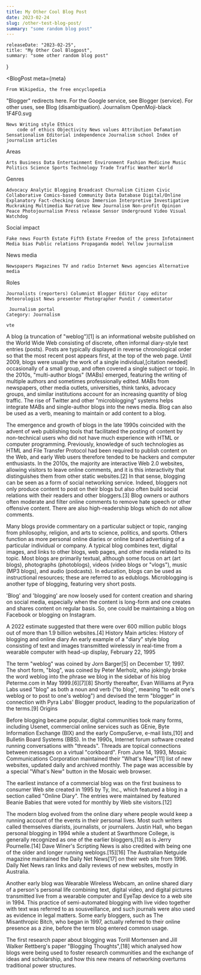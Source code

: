 ```yaml
---
title: My Other Cool Blog Post
date: 2023-02-24
slug: /other-test-blog-post/
summary: "some random blog post"
---
```



    releaseDate: "2023-02-25",
    title: "My Other Cool Blogpost",
    summary: "some other random blog post"
}

<BlogPost 
    meta={meta}
>

    From Wikipedia, the free encyclopedia
"Blogger" redirects here. For the Google service, see Blogger (service). For other uses, see Blog (disambiguation).
Journalism
OpenMoji-black 1F4F0.svg

    News Writing style Ethics
        code of ethics Objectivity News values Attribution Defamation Sensationalism Editorial independence Journalism school Index of journalism articles

Areas

    Arts Business Data Entertainment Environment Fashion Medicine Music Politics Science Sports Technology Trade Traffic Weather World

Genres

    Advocacy Analytic Blogging Broadcast Churnalism Citizen Civic Collaborative Comics-based Community Data Database Digital/Online Explanatory Fact-checking Gonzo Immersion Interpretive Investigative Muckraking Multimedia Narrative New Journalism Non-profit Opinion Peace Photojournalism Press release Sensor Underground Video Visual Watchdog

Social impact

    Fake news Fourth Estate Fifth Estate Freedom of the press Infotainment Media bias Public relations Propaganda model Yellow journalism

News media

    Newspapers Magazines TV and radio Internet News agencies Alternative media

Roles

    Journalists (reporters) Columnist Blogger Editor Copy editor Meteorologist News presenter Photographer Pundit / commentator

     Journalism portal
    Category: Journalism

    vte

A blog (a truncation of "weblog")[1] is an informational website published on the World Wide Web consisting of discrete, often informal diary-style text entries (posts). Posts are typically displayed in reverse chronological order so that the most recent post appears first, at the top of the web page. Until 2009, blogs were usually the work of a single individual,[citation needed] occasionally of a small group, and often covered a single subject or topic. In the 2010s, "multi-author blogs" (MABs) emerged, featuring the writing of multiple authors and sometimes professionally edited. MABs from newspapers, other media outlets, universities, think tanks, advocacy groups, and similar institutions account for an increasing quantity of blog traffic. The rise of Twitter and other "microblogging" systems helps integrate MABs and single-author blogs into the news media. Blog can also be used as a verb, meaning to maintain or add content to a blog.

The emergence and growth of blogs in the late 1990s coincided with the advent of web publishing tools that facilitated the posting of content by non-technical users who did not have much experience with HTML or computer programming. Previously, knowledge of such technologies as HTML and File Transfer Protocol had been required to publish content on the Web, and early Web users therefore tended to be hackers and computer enthusiasts. In the 2010s, the majority are interactive Web 2.0 websites, allowing visitors to leave online comments, and it is this interactivity that distinguishes them from other static websites.[2] In that sense, blogging can be seen as a form of social networking service. Indeed, bloggers not only produce content to post on their blogs but also often build social relations with their readers and other bloggers.[3] Blog owners or authors often moderate and filter online comments to remove hate speech or other offensive content. There are also high-readership blogs which do not allow comments.

Many blogs provide commentary on a particular subject or topic, ranging from philosophy, religion, and arts to science, politics, and sports. Others function as more personal online diaries or online brand advertising of a particular individual or company. A typical blog combines text, digital images, and links to other blogs, web pages, and other media related to its topic. Most blogs are primarily textual, although some focus on art (art blogs), photographs (photoblogs), videos (video blogs or "vlogs"), music (MP3 blogs), and audio (podcasts). In education, blogs can be used as instructional resources; these are referred to as edublogs. Microblogging is another type of blogging, featuring very short posts.

'Blog' and 'blogging' are now loosely used for content creation and sharing on social media, especially when the content is long-form and one creates and shares content on regular basis. So, one could be maintaining a blog on Facebook or blogging on Instagram.

A 2022 estimate suggested that there were over 600 million public blogs out of more than 1.9 billion websites.[4]
History
Main articles: History of blogging and online diary
An early example of a "diary" style blog consisting of text and images transmitted wirelessly in real-time from a wearable computer with head-up display, February 22, 1995

The term "weblog" was coined by Jorn Barger[5] on December 17, 1997. The short form, "blog", was coined by Peter Merholz, who jokingly broke the word weblog into the phrase we blog in the sidebar of his blog Peterme.com in May 1999.[6][7][8] Shortly thereafter, Evan Williams at Pyra Labs used "blog" as both a noun and verb ("to blog", meaning "to edit one's weblog or to post to one's weblog") and devised the term "blogger" in connection with Pyra Labs' Blogger product, leading to the popularization of the terms.[9]
Origins

Before blogging became popular, digital communities took many forms, including Usenet, commercial online services such as GEnie, Byte Information Exchange (BIX) and the early CompuServe, e-mail lists,[10] and Bulletin Board Systems (BBS). In the 1990s, Internet forum software created running conversations with "threads". Threads are topical connections between messages on a virtual "corkboard". From June 14, 1993, Mosaic Communications Corporation maintained their "What's New"[11] list of new websites, updated daily and archived monthly. The page was accessible by a special "What's New" button in the Mosaic web browser.

The earliest instance of a commercial blog was on the first business to consumer Web site created in 1995 by Ty, Inc., which featured a blog in a section called "Online Diary". The entries were maintained by featured Beanie Babies that were voted for monthly by Web site visitors.[12]

The modern blog evolved from the online diary where people would keep a running account of the events in their personal lives. Most such writers called themselves diarists, journalists, or journalers. Justin Hall, who began personal blogging in 1994 while a student at Swarthmore College, is generally recognized as one of the earlier bloggers,[13] as is Jerry Pournelle.[14] Dave Winer's Scripting News is also credited with being one of the older and longer running weblogs.[15][16] The Australian Netguide magazine maintained the Daily Net News[17] on their web site from 1996. Daily Net News ran links and daily reviews of new websites, mostly in Australia.

Another early blog was Wearable Wireless Webcam, an online shared diary of a person's personal life combining text, digital video, and digital pictures transmitted live from a wearable computer and EyeTap device to a web site in 1994. This practice of semi-automated blogging with live video together with text was referred to as sousveillance, and such journals were also used as evidence in legal matters. Some early bloggers, such as The Misanthropic Bitch, who began in 1997, actually referred to their online presence as a zine, before the term blog entered common usage.

The first research paper about blogging was Torill Mortensen and Jill Walker Rettberg's paper "Blogging Thoughts",[18] which analysed how blogs were being used to foster research communities and the exchange of ideas and scholarship, and how this new means of networking overturns traditional power structures. 

</BlogPost>

